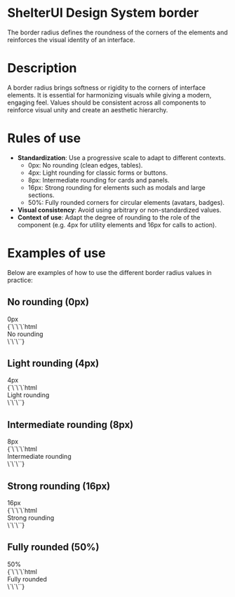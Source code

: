 
<Meta title="Fondations/Border" />

# ShelterUI Design System border

The border radius defines the roundness of the corners of the elements and reinforces the visual identity of an interface.

# Description

A border radius brings softness or rigidity to the corners of interface elements.
It is essential for harmonizing visuals while giving a modern, engaging feel.
Values should be consistent across all components to reinforce visual unity and create an aesthetic hierarchy.

# Rules of use

- **Standardization**: Use a progressive scale to adapt to different contexts.
  - 0px: No rounding (clean edges, tables).
  - 4px: Light rounding for classic forms or buttons.
  - 8px: Intermediate rounding for cards and panels.
  - 16px: Strong rounding for elements such as modals and large sections.
  - 50%: Fully rounded corners for circular elements (avatars, badges).
- **Visual consistency**: Avoid using arbitrary or non-standardized values.
- **Context of use**: Adapt the degree of rounding to the role of the component (e.g. 4px for utility elements and 16px for calls to action).

# Examples of use

Below are examples of how to use the different border radius values in practice:

## No rounding (0px)

<div
  style={{
    display: 'grid',
    gap: '16px',
    gridTemplateColumns: 'auto 1fr',
    alignItems: 'center',
    justifyContent: 'center',
  }}
>
  <div
    style={{
      width: '100px',
      height: '100px',
      border: '1px solid black',
      borderRadius: 'var(--border-radius-none)',
      display: 'flex',
      alignItems: 'center',
      justifyContent: 'center',
      margin: '25px 0px 40px',
    }}
  >
    0px
  </div>
  <Markdown>
    {`\`\`\`html
<div style="border-radius: var(--border-radius-none);">
  No rounding
</div>
  \`\`\``}
  </Markdown>
</div>

## Light rounding (4px)

<div
  style={{
    display: 'grid',
    gap: '16px',
    gridTemplateColumns: 'auto 1fr',
    alignItems: 'center',
    justifyContent: 'center',
  }}
>
  <div
    style={{
      width: '100px',
      height: '100px',
      border: '1px solid black',
      borderRadius: 'var(--border-radius-small)',
      display: 'flex',
      alignItems: 'center',
      justifyContent: 'center',
      margin: '25px 0px 40px',
    }}
  >
    4px
  </div>
  <Markdown>
    {`\`\`\`html
<div style="border-radius: var(--border-radius-small);">
  Light rounding
</div>
  \`\`\``}
  </Markdown>
</div>

## Intermediate rounding (8px)

<div
  style={{
    display: 'grid',
    gap: '16px',
    gridTemplateColumns: 'auto 1fr',
    alignItems: 'center',
    justifyContent: 'center',
  }}
>
  <div
    style={{
      width: '100px',
      height: '100px',
      border: '1px solid black',
      borderRadius: 'var(--border-radius-medium)',
      display: 'flex',
      alignItems: 'center',
      justifyContent: 'center',
      margin: '25px 0px 40px',
    }}
  >
    8px
  </div>
  <Markdown>
    {`\`\`\`html
<div style="border-radius: var(--border-radius-medium);">
  Intermediate rounding
</div>
  \`\`\``}
  </Markdown>
</div>

## Strong rounding (16px)

<div
  style={{
    display: 'grid',
    gap: '16px',
    gridTemplateColumns: 'auto 1fr',
    alignItems: 'center',
    justifyContent: 'center',
  }}
>
  <div
    style={{
      width: '100px',
      height: '100px',
      border: '1px solid black',
      borderRadius: 'var(--border-radius-large)',
      display: 'flex',
      alignItems: 'center',
      justifyContent: 'center',
      margin: '25px 0px 40px',
    }}
  >
    16px
  </div>
  <Markdown>
    {`\`\`\`html
<div style="border-radius: var(--border-radius-large);">
  Strong rounding
</div>
  \`\`\``}
  </Markdown>
</div>

## Fully rounded (50%)

<div
  style={{
    display: 'grid',
    gap: '16px',
    gridTemplateColumns: 'auto 1fr',
    alignItems: 'center',
    justifyContent: 'center',
  }}
>
  <div
    style={{
      width: '100px',
      height: '100px',
      border: '1px solid black',
      borderRadius: 'var(--border-radius-circle)',
      display: 'flex',
      alignItems: 'center',
      justifyContent: 'center',
      margin: '25px 0px 40px',
    }}
  >
    50%
  </div>
  <Markdown>
    {`\`\`\`html
<div style="border-radius: var(--border-radius-circle);">
  Fully rounded
</div>
  \`\`\``}
  </Markdown>
</div>
